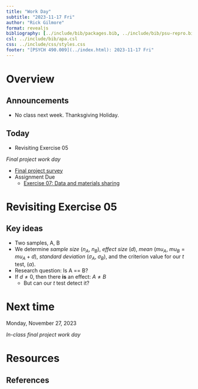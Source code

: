 ```yaml
---
title: "Work Day"
subtitle: "2023-11-17 Fri"
author: "Rick Gilmore"
format: revealjs
bibliography: [../include/bib/packages.bib, ../include/bib/psu-repro.bib]
csl: ../include/bib/apa.csl
css: ../include/css/styles.css
footer: "[PSYCH 490.009](../index.html): 2023-11-17 Fri"
---
```


# Overview

## Announcements

- No class next week. Thanksgiving Holiday.

## Today

- Revisiting Exercise 05

*Final project work day*

- [[Final project survey](https://forms.gle/L92wWFSpcdyLT4MR9)]{.orange_due}
- [Assignment Due]{.orange_due}
    - [Exercise 07: Data and materials sharing](../exercises/ex07-sharing.qmd)

# Revisiting Exercise 05

## Key ideas

- Two samples, A, B
- We determine *sample size* ($n_A$, $n_B$), *effect size* ($d$), *mean* ($mu_A$, $mu_B=mu_A+d$), *standard deviation* ($\sigma_A$, $\sigma_B$), and the criterion value for our $t$ test, ($\alpha$).
- Research question: Is A == B?
- If $d \neq 0$, then there **is** an effect: $A \neq B$
  - But can our $t$ test detect it?

# Next time

Monday, November 27, 2023

*In-class final project work day*

# Resources

## References